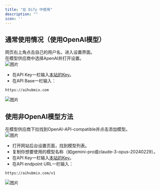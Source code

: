 ```yaml
---
title: "在 Dify 中使用"
description: ""
icon: ''
---
```


## 通常使用情况（使用OpenAI模型）
网页右上角点击自己的用户名，进入设置界面。  
在模型供应商中选择ApenAI并打开设置。  
![图片](../media/dify1.png) 
- 在API Key一栏输入[本站的Key](https://aihubmix.com/token)。  
- 在API Base一栏输入：
```
https://aihubmix.com
```  
![图片](../media/dify2.png) 

## 使用非OpenAI模型方法  
在模型供应商下拉找到OpenAI-API-compatible并点击添加模型。  
![图片](../media/dify3.png)
- 打开网站后台设置页面，找到模型列表。
- 复制你想要使用的模型名称（如gemini-pro或claude-3-opus-20240229）。
- 在API Key一栏输入[本站的Key](https://aihubmix.com/token)。  
- 在API endpoint URL一栏输入：
```
https://aihubmix.com/v1
```  
![图片](../media/dify4.png)